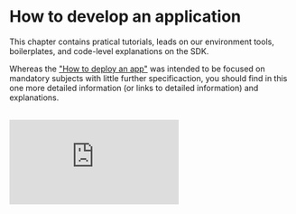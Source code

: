 
# How to develop an application

This chapter contains pratical tutorials, leads on our environment tools, boilerplates, and code-level explanations on
the SDK.

Whereas the ["How to deploy an app"](./deliver) was intended to be focused on mandatory subjects with little
further specificaction, you should find in this one more detailed information (or links to detailed information) and
explanations.

<Cards>
  <Card
    title="Quickstart"
    href="./develop/quickstart"
  />
  <Card
    title="Tutorials"
    href="./develop/tutorials"
  />
  <Card
    title="Environment"
    href="./develop/environment"
  />
  <Card
    title="Tools"
    href="./develop/tools"
  />
  <Card
    title="SDK"
    href="develop/sdk"
  />
  <Card
    title="Community"
    href="develop/community"
  />
</Cards>

<br/>

<div style={{width: "100%"}} className="center">
  <div style={{position: "relative", paddingBottom: "56.25%", paddingTop: 0, height: 0}}>
    <iframe title="Live App Structure" frameBorder="0" style={{position: "absolute", top: 0, left: 0, width: "100%", height: "100%"}} src="https://view.genial.ly/658d78ce93e6210015e72562" type="text/html" allowscriptaccess="always" allowFullScreen={true} scrolling="yes" allownetworking="all"></iframe>
  </div>
</div>
